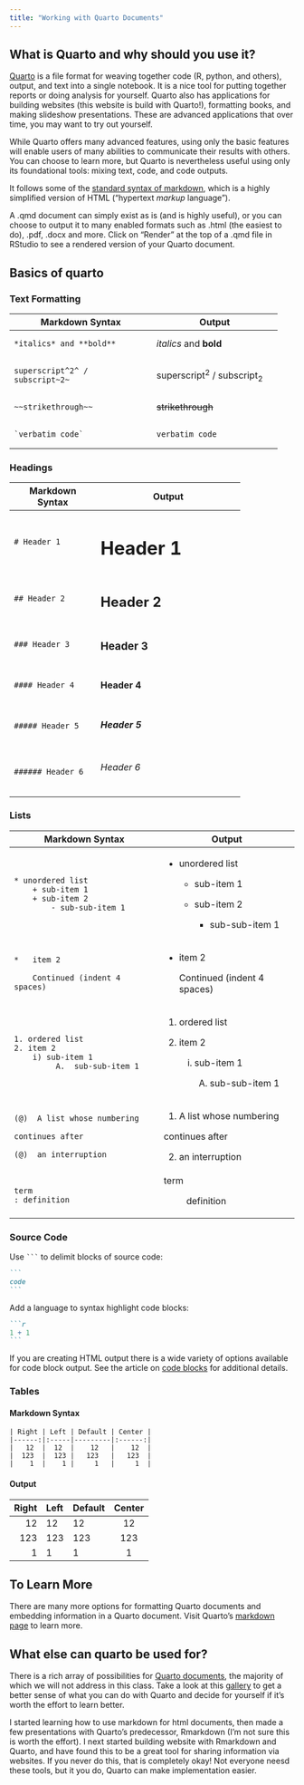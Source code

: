 ```yaml
---
title: "Working with Quarto Documents"
---
```


## What is Quarto and why should you use it? 

<a href="https://quarto.org/" target="_blank">Quarto</a> is a file format for weaving together code (R, python, and others), output, and text into a single notebook. It is a nice tool for putting together reports or doing analysis for yourself. Quarto also has applications for building websites (this website is build with Quarto!), formatting books, and making slideshow presentations. These are advanced applications that over time, you may want to try out yourself. 

While Quarto offers many advanced features, using only the basic features will enable users of many abilities to communicate their results with others. You can choose to learn more, but Quarto is nevertheless useful using only its foundational tools: mixing text, code, and code outputs. 

It follows some of the <a href="https://quarto.org/docs/authoring/markdown-basics.html" target="_blank">standard syntax of markdown</a>, which is a highly simplified version of HTML ("hypertext *markup* language"). 

A .qmd document can simply exist as is (and is highly useful), or you can choose to output it to many enabled formats such as .html (the easiest to do), .pdf, .docx and more. Click on "Render" at the top of a .qmd file in RStudio to see a rendered version of your Quarto document. 


## Basics of quarto

### Text Formatting

+-----------------------------------+-------------------------------+
| Markdown Syntax                   | Output                        |
+===================================+===============================+
|     *italics* and **bold**        | *italics* and **bold**        |
+-----------------------------------+-------------------------------+
|     superscript^2^ / subscript~2~ | superscript^2^ / subscript~2~ |
+-----------------------------------+-------------------------------+
|     ~~strikethrough~~             | ~~strikethrough~~             |
+-----------------------------------+-------------------------------+
|     `verbatim code`               | `verbatim code`               |
+-----------------------------------+-------------------------------+

### Headings {#headings}

+---------------------+-----------------------------------+
| Markdown Syntax     | Output                            |
+=====================+===================================+
|     # Header 1      | # Header 1 {.heading-output}      |
+---------------------+-----------------------------------+
|     ## Header 2     | ## Header 2 {.heading-output}     |
+---------------------+-----------------------------------+
|     ### Header 3    | ### Header 3 {.heading-output}    |
+---------------------+-----------------------------------+
|     #### Header 4   | #### Header 4 {.heading-output}   |
+---------------------+-----------------------------------+
|     ##### Header 5  | ##### Header 5 {.heading-output}  |
+---------------------+-----------------------------------+
|     ###### Header 6 | ###### Header 6 {.heading-output} |
+---------------------+-----------------------------------+


### Lists

+-------------------------------------+---------------------------------+
| Markdown Syntax                     | Output                          |
+=====================================+=================================+
|     * unordered list                | -   unordered list              |
|         + sub-item 1                |                                 |
|         + sub-item 2                |     -   sub-item 1              |
|             - sub-sub-item 1        |                                 |
|                                     |     -   sub-item 2              |
|                                     |                                 |
|                                     |         -   sub-sub-item 1      |
+-------------------------------------+---------------------------------+
|     *   item 2                      | -   item 2                      |
|                                     |                                 |
|         Continued (indent 4 spaces) |     Continued (indent 4 spaces) |
+-------------------------------------+---------------------------------+
|     1. ordered list                 | 1.  ordered list                |
|     2. item 2                       |                                 |
|         i) sub-item 1               | 2.  item 2                      |
|              A.  sub-sub-item 1     |                                 |
|                                     |     i)  sub-item 1              |
|                                     |                                 |
|                                     |         A.  sub-sub-item 1      |
+-------------------------------------+---------------------------------+
|     (@)  A list whose numbering     | (1) A list whose numbering      |
|                                     |                                 |
|     continues after                 | continues after                 |
|                                     |                                 |
|     (@)  an interruption            | (2) an interruption             |
+-------------------------------------+---------------------------------+
|     term                            | term                            |
|     : definition                    |                                 |
|                                     | :   definition                  |
+-------------------------------------+---------------------------------+

### Source Code

Use ```` ``` ```` to delimit blocks of source code:

```` markdown
```
code
``` 
````

Add a language to syntax highlight code blocks:

```` markdown
```r
1 + 1
``` 
````


If you are creating HTML output there is a wide variety of options available for code block output. See the article on <a href="https://quarto.org/docs/output-formats/html-code.html" target="_blank">code blocks</a> for additional details.

### Tables

#### Markdown Syntax

    | Right | Left | Default | Center |
    |------:|:-----|---------|:------:|
    |   12  |  12  |    12   |    12  |
    |  123  |  123 |   123   |   123  |
    |    1  |    1 |     1   |     1  |

#### Output

| Right | Left | Default | Center |
|------:|:-----|---------|:------:|
|    12 | 12   | 12      |   12   |
|   123 | 123  | 123     |  123   |
|     1 | 1    | 1       |   1    |

::: {.callout-tip}
## To Learn More

There are many more options for formatting Quarto documents and embedding information in a Quarto document. Visit Quarto's <a href="https://quarto.org/docs/authoring/markdown-basics.html" target="_blank">markdown page</a> to learn more. 

:::

## What else can quarto be used for? 

There is a rich array of possibilities for <a href="https://quarto.org/docs/guide" target="_blank">Quarto documents</a>, the majority of which we will not address in this class. Take a look at this <a href="https://quarto.org/docs/gallery/" target="_blank">gallery</a> to get a better sense of what you can do with Quarto and decide for yourself if it's worth the effort to learn better. 

I started learning how to use markdown for html documents, then made a few presentations with Quarto's predecessor, Rmarkdown (I'm not sure this is worth the effort). I next started building website with Rmarkdown and Quarto, and have found this to be a great tool for sharing information via websites. If you never do this, that is completely okay! Not everyone neesd these tools, but it you do, Quarto can make implementation easier. 

